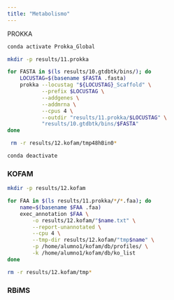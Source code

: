 ```yaml
---
title: "Metabolismo"
---
```


PROKKA

``` bash
conda activate Prokka_Global
```

``` bash
mkdir -p results/11.prokka
```

``` bash
for FASTA in $(ls results/10.gtdbtk/bins/); do
    LOCUSTAG=$(basename $FASTA .fasta)
    prokka --locustag "${LOCUSTAG}_Scaffold" \
           --prefix $LOCUSTAG \
           --addgenes \
           --addmrna \
           --cpus 4 \
           --outdir "results/11.prokka/$LOCUSTAG" \
           "results/10.gtdbtk/bins/$FASTA"
done
```

``` bash
 rm -r results/12.kofam/tmp48hBin0*
```

``` bash
conda deactivate
```

### KOFAM

``` bash
mkdir -p results/12.kofam
```

``` bash
for FAA in $(ls results/11.prokka/*/*.faa); do
    name=$(basename $FAA .faa)
    exec_annotation $FAA \
        -o results/12.kofam/"$name.txt" \
        --report-unannotated \
        --cpu 4 \
        --tmp-dir results/12.kofam/"tmp$name" \
        -p /home/alumno1/kofam/db/profiles/ \
        -k /home/alumno1/kofam/db/ko_list
done
```

``` bash
rm -r results/12.kofam/tmp*
```

### RBiMS
